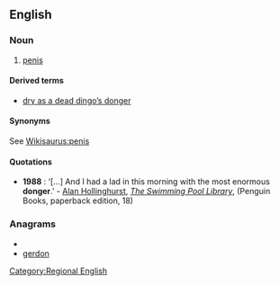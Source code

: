 ==English==

===Noun===
{{en-noun}}

# {{context|British|Africa|AU|informal|lang=en}} [[penis]]

====Derived terms====
* [[dry as a dead dingo's donger|dry as a dead dingo’s donger]]

====Synonyms====
See [[Wikisaurus:penis]]

====Quotations====
*'''1988''' : ‘[...] And I had a lad in this morning with the most enormous '''donger'''.’ - [[w:Alan Hollinghurst|Alan Hollinghurst]], ''[[w:The Swimming Pool Library|The Swimming Pool Library]]'', (Penguin Books, paperback edition, 18)

===Anagrams===
* {{alphagram|degnor}}
* [[gerdon#English|gerdon]]


[[Category:Regional English]]
